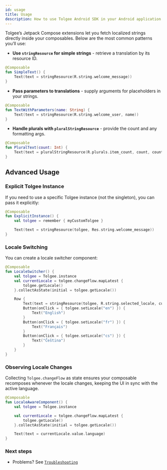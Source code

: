 ```yaml
---
id: usage
title: Usage
description: How to use Tolgee Android SDK in your Android application with Jetpack Compose support
---
```


Tolgee’s Jetpack Compose extensions let you fetch localized strings directly inside your composables. Below are the most common patterns you’ll use:

* __Use `stringResource` for simple strings__ - retrieve a translation by its resource ID.

```kotlin
@Composable
fun SimpleText() {
    Text(text = stringResource(R.string.welcome_message))
}
```
* __Pass parameters to translations__ - supply arguments for placeholders in your strings.

```kotlin
@Composable
fun TextWithParameters(name: String) {
    Text(text = stringResource(R.string.welcome_user, name))
}
```
* __Handle plurals with `pluralStringResource`__ - provide the count and any formatting args.

```kotlin
@Composable
fun PluralText(count: Int) {
    Text(text = pluralStringResource(R.plurals.item_count, count, count))
}
```

## Advanced Usage

### Explicit Tolgee Instance

If you need to use a specific Tolgee instance (not the singleton), you can pass it explicitly:

```kotlin
@Composable
fun ExplicitInstance() {
    val tolgee = remember { myCustomTolgee }

    Text(text = stringResource(tolgee, Res.string.welcome_message))
}
```

### Locale Switching

You can create a locale switcher component:

```kotlin
@Composable
fun LocaleSwitcher() {
    val tolgee = Tolgee.instance
    val currentLocale = tolgee.changeFlow.mapLatest {
        tolgee.getLocale()
    }.collectAsState(initial = tolgee.getLocale())

    Row {
        Text(text = stringResource(tolgee, R.string.selected_locale, currentLocale.value.language))
        Button(onClick = { tolgee.setLocale("en") }) {
            Text("English")
        }
        Button(onClick = { tolgee.setLocale("fr") }) {
            Text("Français")
        }
        Button(onClick = { tolgee.setLocale("cs") }) {
            Text("Čeština")
        }
    }
}
```

### Observing Locale Changes

Collecting `Tolgee.changeFlow` as state ensures your composable recomposes whenever the locale changes, keeping the UI in sync with the active language.

```kotlin
@Composable
fun LocaleAwareComponent() {
    val tolgee = Tolgee.instance

    val currentLocale = tolgee.changeFlow.mapLatest {
        tolgee.getLocale()
    }.collectAsState(initial = tolgee.getLocale())

    Text(text = currentLocale.value.language)
}
```

### Next steps

- Problems? See [`Troubleshooting`](/android-sdk/jetpack/troubleshooting)
